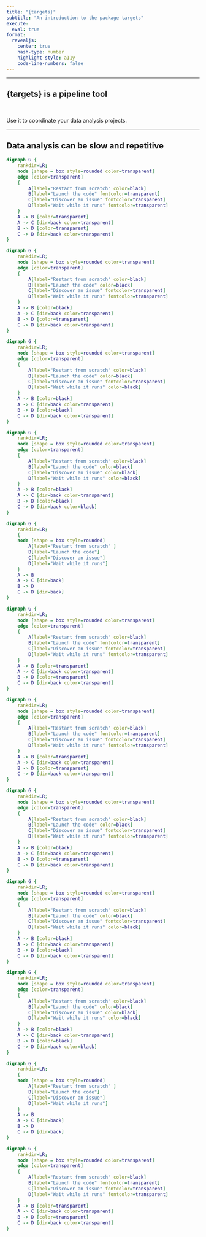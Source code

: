 ```yaml
---
title: "{targets}"
subtitle: "An introduction to the package targets"
execute: 
  eval: true
format: 
  revealjs:
    center: true
    hash-type: number
    highlight-style: a11y
    code-line-numbers: false
---
```


---

## {targets} is a pipeline tool

<br>

Use it to coordinate your data analysis projects.

---


## Data analysis can be slow and repetitive {autoslide="1000"}

::: {.r-stack}

:::{.fragment width="450" height="350"}
```dot
digraph G {
    rankdir=LR;
    node [shape = box style=rounded color=transparent]
    edge [color=transparent]
    {
        A[label="Restart from scratch" color=black]
        B[label="Launch the code" fontcolor=transparent]
        C[label="Discover an issue" fontcolor=transparent]
        D[label="Wait while it runs" fontcolor=transparent]
    }
    A -> B [color=transparent]
    A -> C [dir=back color=transparent]
    B -> D [color=transparent]
    C -> D [dir=back color=transparent]
}
```
:::

:::{.fragment width="450" height="300"}
```dot
digraph G {
    rankdir=LR;
    node [shape = box style=rounded color=transparent]
    edge [color=transparent]
    {
        A[label="Restart from scratch" color=black]
        B[label="Launch the code" color=black]
        C[label="Discover an issue" fontcolor=transparent]
        D[label="Wait while it runs" fontcolor=transparent]
    }
    A -> B [color=black]
    A -> C [dir=back color=transparent]
    B -> D [color=transparent]
    C -> D [dir=back color=transparent]
}
```
:::

:::{.fragment width="450" height="300"}
```dot
digraph G {
    rankdir=LR;
    node [shape = box style=rounded color=transparent]
    edge [color=transparent]
    {
        A[label="Restart from scratch" color=black]
        B[label="Launch the code" color=black]
        C[label="Discover an issue" fontcolor=transparent]
        D[label="Wait while it runs" color=black]
    }
    A -> B [color=black]
    A -> C [dir=back color=transparent]
    B -> D [color=black]
    C -> D [dir=back color=transparent]
}
```
:::

:::{.fragment width="450" height="300"}
```dot
digraph G {
    rankdir=LR;
    node [shape = box style=rounded color=transparent]
    edge [color=transparent]
    {
        A[label="Restart from scratch" color=black]
        B[label="Launch the code" color=black]
        C[label="Discover an issue" color=black]
        D[label="Wait while it runs" color=black]
    }
    A -> B [color=black]
    A -> C [dir=back color=transparent]
    B -> D [color=black]
    C -> D [dir=back color=black]
}
```
:::

:::{.fragment width="450" height="300"}
```dot
digraph G {
    rankdir=LR;
    {
    node [shape = box style=rounded]
        A[label="Restart from scratch" ]
        B[label="Launch the code"]
        C[label="Discover an issue"]
        D[label="Wait while it runs"]
    }
    A -> B
    A -> C [dir=back]
    B -> D
    C -> D [dir=back]
}
```
:::

:::{.fragment width="450" height="300"}
```dot
digraph G {
    rankdir=LR;
    node [shape = box style=rounded color=transparent]
    edge [color=transparent]
    {
        A[label="Restart from scratch" color=black]
        B[label="Launch the code" fontcolor=transparent]
        C[label="Discover an issue" fontcolor=transparent]
        D[label="Wait while it runs" fontcolor=transparent]
    }
    A -> B [color=transparent]
    A -> C [dir=back color=transparent]
    B -> D [color=transparent]
    C -> D [dir=back color=transparent]
}
```
:::

:::{.fragment width="450" height="350"}
```dot
digraph G {
    rankdir=LR;
    node [shape = box style=rounded color=transparent]
    edge [color=transparent]
    {
        A[label="Restart from scratch" color=black]
        B[label="Launch the code" fontcolor=transparent]
        C[label="Discover an issue" fontcolor=transparent]
        D[label="Wait while it runs" fontcolor=transparent]
    }
    A -> B [color=transparent]
    A -> C [dir=back color=transparent]
    B -> D [color=transparent]
    C -> D [dir=back color=transparent]
}
```
:::

:::{.fragment width="450" height="300"}
```dot
digraph G {
    rankdir=LR;
    node [shape = box style=rounded color=transparent]
    edge [color=transparent]
    {
        A[label="Restart from scratch" color=black]
        B[label="Launch the code" color=black]
        C[label="Discover an issue" fontcolor=transparent]
        D[label="Wait while it runs" fontcolor=transparent]
    }
    A -> B [color=black]
    A -> C [dir=back color=transparent]
    B -> D [color=transparent]
    C -> D [dir=back color=transparent]
}
```
:::

:::{.fragment width="450" height="300"}
```dot
digraph G {
    rankdir=LR;
    node [shape = box style=rounded color=transparent]
    edge [color=transparent]
    {
        A[label="Restart from scratch" color=black]
        B[label="Launch the code" color=black]
        C[label="Discover an issue" fontcolor=transparent]
        D[label="Wait while it runs" color=black]
    }
    A -> B [color=black]
    A -> C [dir=back color=transparent]
    B -> D [color=black]
    C -> D [dir=back color=transparent]
}
```
:::

:::{.fragment width="450" height="300"}
```dot
digraph G {
    rankdir=LR;
    node [shape = box style=rounded color=transparent]
    edge [color=transparent]
    {
        A[label="Restart from scratch" color=black]
        B[label="Launch the code" color=black]
        C[label="Discover an issue" color=black]
        D[label="Wait while it runs" color=black]
    }
    A -> B [color=black]
    A -> C [dir=back color=transparent]
    B -> D [color=black]
    C -> D [dir=back color=black]
}
```
:::

:::{.fragment width="450" height="300"}
```dot
digraph G {
    rankdir=LR;
    {
    node [shape = box style=rounded]
        A[label="Restart from scratch" ]
        B[label="Launch the code"]
        C[label="Discover an issue"]
        D[label="Wait while it runs"]
    }
    A -> B
    A -> C [dir=back]
    B -> D
    C -> D [dir=back]
}
```
:::

:::{.fragment width="450" height="300"}
```dot
digraph G {
    rankdir=LR;
    node [shape = box style=rounded color=transparent]
    edge [color=transparent]
    {
        A[label="Restart from scratch" color=black]
        B[label="Launch the code" fontcolor=transparent]
        C[label="Discover an issue" fontcolor=transparent]
        D[label="Wait while it runs" fontcolor=transparent]
    }
    A -> B [color=transparent]
    A -> C [dir=back color=transparent]
    B -> D [color=transparent]
    C -> D [dir=back color=transparent]
}
```
:::

:::